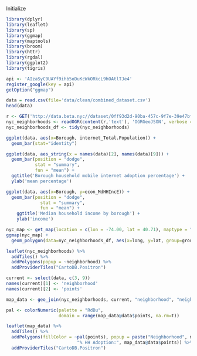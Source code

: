 Initialize
```r
library(dplyr)
library(leaflet)
library(sp)
library(ggmap)
library(maptools)
library(broom)
library(httr)
library(rgdal)
library(ggplot2)
library(tigris)

api <- 'AIzaSyC9UAYf9ihb5oDuKcWkORkcL9hOAtlTJe4'
register_google(key = api)
getOption("ggmap")

data = read.csv(file='data/clean/combined_dataset.csv')
head(data)

r <- GET('http://data.beta.nyc//dataset/0ff93d2d-90ba-457c-9f7e-39e47bf2ac5f/resource/35dd04fb-81b3-479b-a074-a27a37888ce7/download/d085e2f8d0b54d4590b1e7d1f35594c1pediacitiesnycneighborhoods.geojson')
nyc_neighborhoods <- readOGR(content(r,'text'), 'OGRGeoJSON', verbose = F)
nyc_neighborhoods_df <- tidy(nyc_neighborhoods)
```
```r
ggplot(data, aes(x=Borough, internet_Total.Population)) +
  geom_bar(stat="identity")
```
```r
ggplot(data, aes_string(x = names(data)[2], names(data)[9])) +           # ggplot2 barplot with mean
  geom_bar(position = "dodge",
           stat = "summary",
           fun = "mean") +
  ggtitle('Borough household mobile internet adoption percentage') +
  ylab('mean percentage')
```
```r
ggplot(data, aes(x=Borough, y=econ_MdHHIncE)) +
  geom_bar(position = "dodge",
             stat = "summary",
             fun = "mean") +
    ggtitle('Median household income by borough') +
    ylab('income') 
```

```r
nyc_map <- get_map(location = c(lon = -74.00, lat = 40.71), maptype = "terrain", zoom = 11)
ggmap(nyc_map) + 
  geom_polygon(data=nyc_neighborhoods_df, aes(x=long, y=lat, group=group), color="blue", fill=NA)
```

```r
leaflet(nyc_neighborhoods) %>%
  addTiles() %>% 
  addPolygons(popup = ~neighborhood) %>%
  addProviderTiles("CartoDB.Positron")
```

```r
current <- select(data, c(3, 9))
names(current)[1] <- 'neighborhood'
names(current)[2] <- 'points'

map_data <- geo_join(nyc_neighborhoods, current, "neighborhood", "neighborhood")

pal <- colorNumeric(palette = "RdBu",
                    domain = range(map_data@data$points, na.rm=T))

leaflet(map_data) %>%
  addTiles() %>% 
  addPolygons(fillColor = ~pal(points), popup = paste("Neighborhood", map_data@data$neighborhood, "<br>",
                           "% HH Adoption:", map_data@data$points)) %>% 
  addProviderTiles("CartoDB.Positron") 
```
